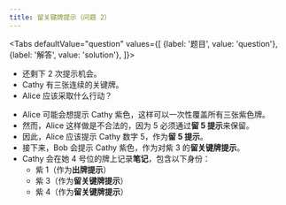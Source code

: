 ```yaml
---
title: 留关键牌提示（问题 2）
---
```



<BeginnersGuideProgress id="critical-save-question-2" />

<Tabs
  defaultValue="question"
  values={[
    {label: '题目', value: 'question'},
    {label: '解答', value: 'solution'},
  ]}>
<TabItem value="question">

- 还剩下 2 次提示机会。
- Cathy 有三张连续的关键牌。
- Alice 应该采取什么行动？

</TabItem>
<TabItem value="solution">

- Alice 可能会想提示 Cathy 紫色，这样可以一次性覆盖所有三张紫色牌。
- 然而，Alice 这样做是不合法的，因为 5 必须通过**留 5 提示**来保留。
- 因此，Alice 应该提示 Cathy 数字 5，作为**留 5 提示**。
- 接下来，Bob 会提示 Cathy 紫色，作为对紫 3 的**留关键牌提示**。
- Cathy 会在她 4 号位的牌上记录**笔记**，包含以下身份：
  - 紫 1（作为**出牌提示**）
  - 紫 3（作为**留关键牌提示**）
  - 紫 4（作为**留关键牌提示**）

</TabItem>
</Tabs>

<CriticalSaveQuestion2 />
